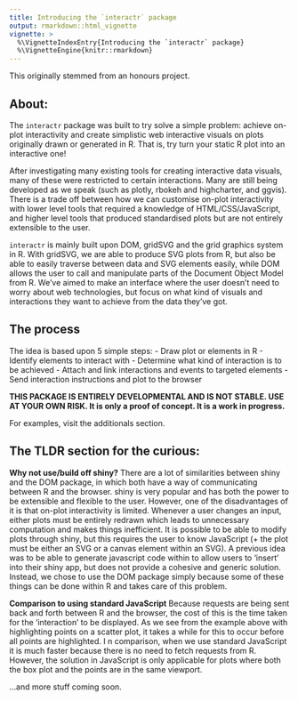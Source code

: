 ```yaml
---
title: Introducing the `interactr` package
output: rmarkdown::html_vignette
vignette: >
  %\VignetteIndexEntry{Introducing the `interactr` package}
  %\VignetteEngine{knitr::rmarkdown}
---
```


This originally stemmed from an honours project.

## About:
The `interactr` package was built to try solve a simple problem:
achieve on-plot interactivity and create simplistic web interactive visuals
on plots originally drawn or generated in R. That is, try turn your static
R plot into an interactive one!

After investigating many existing tools for creating interactive data visuals,
many of these were restricted to certain interactions.
Many are still being developed as we speak
(such as plotly, rbokeh and highcharter, and ggvis).
There is a trade off between how we can customise on-plot interactivity with
lower level tools that required a knowledge of HTML/CSS/JavaScript, and higher
level tools that produced standardised plots but are not entirely extensible
to the user.

`interactr` is mainly built upon DOM, gridSVG and the grid graphics system in R.
With gridSVG, we are able to produce SVG plots from R, but also be able
to easily traverse between data and SVG elements easily, while DOM allows
the user to call and manipulate parts of the Document Object Model from R.
We've aimed to make an interface where the user doesn't need to worry
about web technologies, but focus on what kind of visuals and interactions
they want to achieve from the data they've got.

## The process

The idea is based upon 5 simple steps:
- Draw plot or elements in R
- Identify elements to interact with
- Determine what kind of interaction is to be achieved
- Attach and link interactions and events to targeted elements
- Send interaction instructions and plot to the browser

**THIS PACKAGE IS ENTIRELY DEVELOPMENTAL AND IS NOT STABLE. USE AT YOUR OWN RISK.
 It is only a proof of concept. It is a work in progress.**

For examples, visit the additionals section.

## The TLDR section for the curious:

**Why not use/build off shiny?**
There are a lot of similarities between shiny and the DOM package, in which both
have a way of communicating between R and the browser. shiny is very popular
and has both the power to be extensible and flexible to the user. However,
one of the disadvantages of it is that on-plot interactivity is limited. Whenever
a user changes an input, either plots must be entirely redrawn which leads to
unnecessary computation and makes things inefficient. It is possible to be
able to modify plots through shiny, but this requires the user to know
JavaScript (+ the plot must be either an SVG or a canvas element within
an SVG). A previous idea was to be able to generate javascript code within
to allow users to 'insert' into their shiny app, but does not provide a
cohesive and generic solution. Instead, we chose to use the DOM package
simply because some of these things can be done within R and takes care
of this problem.

**Comparison to using standard JavaScript**
Because requests are being sent back and forth between R and the browser,
the cost of this is the time taken for the 'interaction' to be displayed.
As we see from the example above with highlighting points on a scatter plot,
it takes a while for this to occur before all points are highlighted. I
n comparison, when we use standard JavaScript it is much faster because
there is no need to fetch requests from R. However, the solution in JavaScript
is only applicable for plots where both the box plot and the points are in
the same viewport.


...and more stuff coming soon.

